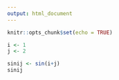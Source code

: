```yaml
---
output: html_document
---
```


```r
knitr::opts_chunk$set(echo = TRUE)
```

```r
i <- 1
j <- 2

sinij <- sin(i+j)
sinij

```

